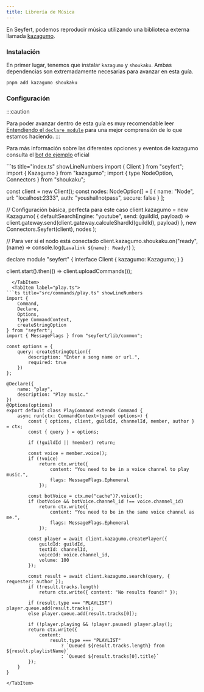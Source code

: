 ```yaml
---
title: Librería de Música
---
```


En Seyfert, podemos reproducir música utilizando una biblioteca externa llamada [kazagumo](https://npmjs.com/package/kazagumo).

### Instalación

En primer lugar, tenemos que instalar `kazagumo` y `shoukaku`. Ambas dependencias son extremadamente necesarias para avanzar en esta guía.

```sh title="Dependencias..." copy showLineNumbers=false
pnpm add kazagumo shoukaku
```

### Configuración

:::caution

Para poder avanzar dentro de esta guía es muy recomendable leer [Entendiendo el `declare module`](/guides/declare-module) para una mejor comprensión de lo que estamos haciendo.
:::


Para más información sobre las diferentes opciones y eventos de kazagumo consulta el [bot de ejemplo](https://www.npmjs.com/package/kazagumo#example-bot) oficial

<Tabs>
<TabItem label="index.ts">
```ts title="index.ts" showLineNumbers
import { Client } from "seyfert";
import { Kazagumo } from "kazagumo";
import { type NodeOption, Connectors } from "shoukaku";

const client = new Client();
const nodes: NodeOption[] = [
	{
		name: "Node",
		url: "localhost:2333",
		auth: "youshallnotpass",
		secure: false
	}
];

// Configuración básica, perfecta para este caso
client.kazagumo = new Kazagumo(
	{
		defaultSearchEngine: "youtube",
		send: (guildId, payload) =>
			client.gateway.send(client.gateway.calculeShardId(guildId), payload)
	},
	new Connectors.Seyfert(client),
	nodes
);

// Para ver si el nodo está conectado
client.kazagumo.shoukaku.on("ready", (name) =>
	console.log(`Lavalink ${name}: Ready!`)
);

declare module "seyfert" {
	interface Client {
		kazagumo: Kazagumo;
	}
}

client.start().then(() => client.uploadCommands());
```
  </TabItem>
  <TabItem label="play.ts">
```ts title="src/commands/play.ts" showLineNumbers
import {
	Command,
	Declare,
	Options,
	type CommandContext,
	createStringOption
} from "seyfert";
import { MessageFlags } from "seyfert/lib/common";

const options = {
	query: createStringOption({
		description: "Enter a song name or url.",
		required: true
	})
};

@Declare({
	name: "play",
	description: "Play music."
})
@Options(options)
export default class PlayCommand extends Command {
	async run(ctx: CommandContext<typeof options>) {
		const { options, client, guildId, channelId, member, author } = ctx;
		const { query } = options;

		if (!guildId || !member) return;

		const voice = member.voice();
		if (!voice)
			return ctx.write({
				content: "You need to be in a voice channel to play music.",
				flags: MessageFlags.Ephemeral
			});

		const botVoice = ctx.me("cache")?.voice();
		if (botVoice && botVoice.channel_id !== voice.channel_id)
			return ctx.write({
				content: "You need to be in the same voice channel as me.",
				flags: MessageFlags.Ephemeral
			});

		const player = await client.kazagumo.createPlayer({
			guildId: guildId,
			textId: channelId,
			voiceId: voice.channel_id,
			volume: 100
		});

		const result = await client.kazagumo.search(query, { requester: author });
		if (!result.tracks.length)
			return ctx.write({ content: "No results found!" });

		if (result.type === "PLAYLIST") player.queue.add(result.tracks);
		else player.queue.add(result.tracks[0]);

		if (!player.playing && !player.paused) player.play();
		return ctx.write({
			content:
				result.type === "PLAYLIST"
					? `Queued ${result.tracks.length} from ${result.playlistName}`
					: `Queued ${result.tracks[0].title}`
		});
	}
}
```
    </TabItem>
</Tabs>
